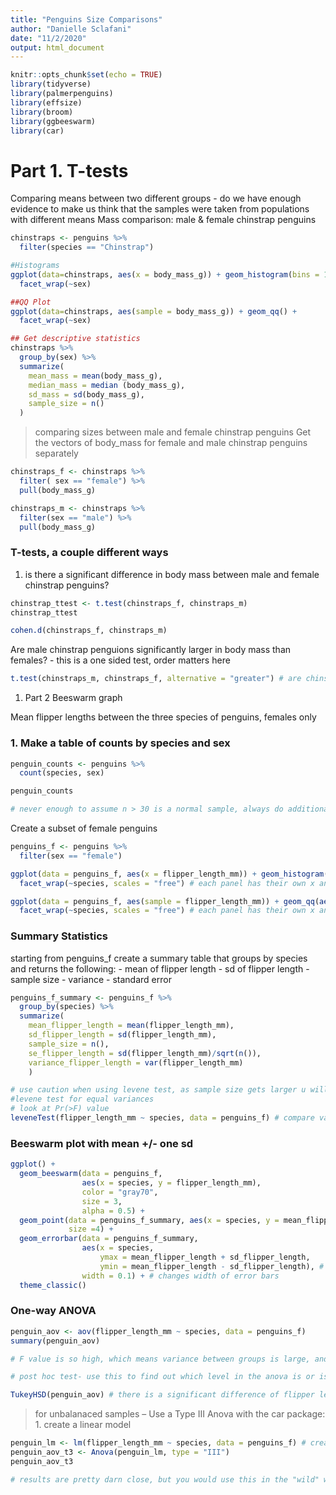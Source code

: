 ```yaml
---
title: "Penguins Size Comparisons"
author: "Danielle Sclafani"
date: "11/2/2020"
output: html_document
---
```


```r
knitr::opts_chunk$set(echo = TRUE)
library(tidyverse)
library(palmerpenguins)
library(effsize)
library(broom)
library(ggbeeswarm)
library(car)
```

# Part 1. T-tests

Comparing means between two different groups - do we have enough evidence to make us think that the samples were taken from populations with different means
Mass comparison: male & female chinstrap penguins

```r
chinstraps <- penguins %>% 
  filter(species == "Chinstrap")

#Histograms
ggplot(data=chinstraps, aes(x = body_mass_g)) + geom_histogram(bins = 10) +
  facet_wrap(~sex)

##QQ Plot
ggplot(data=chinstraps, aes(sample = body_mass_g)) + geom_qq() +
  facet_wrap(~sex)

## Get descriptive statistics
chinstraps %>% 
  group_by(sex) %>% 
  summarize(
    mean_mass = mean(body_mass_g),
    median_mass = median (body_mass_g),
    sd_mass = sd(body_mass_g),
    sample_size = n()
  )
```

> comparing sizes between male and female chinstrap penguins
Get the vectors of body_mass for female and male chinstrap penguins separately

```r
chinstraps_f <- chinstraps %>% 
  filter( sex == "female") %>% 
  pull(body_mass_g)

chinstraps_m <- chinstraps %>% 
  filter(sex == "male") %>% 
  pull(body_mass_g)
```

### T-tests, a couple different ways

1. is there a significant difference in body mass between male and female chinstrap penguins?

```r
chinstrap_ttest <- t.test(chinstraps_f, chinstraps_m)
chinstrap_ttest

cohen.d(chinstraps_f, chinstraps_m)
```

Are male chinstrap penguions significantly larger in body mass than females? - this is a one sided test, order matters here

```r
t.test(chinstraps_m, chinstraps_f, alternative = "greater") # are chinstrap_m greater than chinstrao_females
```

#. Part 2 Beeswarm graph 

Mean flipper lengths between the three species of penguins, females only

### 1. Make a table of counts by species and sex

```r
penguin_counts <- penguins %>%
  count(species, sex)

penguin_counts

# never enough to assume n > 30 is a normal sample, always do additional exploration
```


Create a subset of female penguins

```r
penguins_f <- penguins %>% 
  filter(sex == "female")

ggplot(data = penguins_f, aes(x = flipper_length_mm)) + geom_histogram(aes(fill = species)) +
  facet_wrap(~species, scales = "free") # each panel has their own x and y axis limits, use when interested in distribution between groups

ggplot(data = penguins_f, aes(sample = flipper_length_mm)) + geom_qq(aes(color = species)) + #change fill aes to color when points
  facet_wrap(~species, scales = "free") # each panel has their own x and y axis limits, use when interested in distribution between groups

```

### Summary Statistics
starting from penguins_f create a summary table that groups by species and returns the following:
- mean of flipper length
- sd of flipper length
- sample size
- variance
- standard error

```r
penguins_f_summary <- penguins_f %>% 
  group_by(species) %>% 
  summarize(
    mean_flipper_length = mean(flipper_length_mm),
    sd_flipper_length = sd(flipper_length_mm),
    sample_size = n(),
    se_flipper_length = sd(flipper_length_mm)/sqrt(n()),
    variance_flipper_length = var(flipper_length_mm)
    )

# use caution when using levene test, as sample size gets larger u will get a significant difference, similar to t tests
#levene test for equal variances
# look at Pr(>F) value
leveneTest(flipper_length_mm ~ species, data = penguins_f) # compare variances of flipper lengths for species in the data set penguins_f

```

### Beeswarm plot with mean +/- one sd

```r
ggplot() +
  geom_beeswarm(data = penguins_f, 
                aes(x = species, y = flipper_length_mm),
                color = "gray70",
                size = 3,
                alpha = 0.5) +
  geom_point(data = penguins_f_summary, aes(x = species, y = mean_flipper_length), # layering the mean data points on top of the graph 
             size =4) +
  geom_errorbar(data = penguins_f_summary, 
                aes(x = species, 
                    ymax = mean_flipper_length + sd_flipper_length,
                    ymin = mean_flipper_length - sd_flipper_length), # we want error bars to be one sd above the mean, and one sd below the mean
                width = 0.1) + # changes width of error bars
  theme_classic()
```

### One-way ANOVA

```r
penguin_aov <- aov(flipper_length_mm ~ species, data = penguins_f)
summary(penguin_aov)

# F value is so high, which means variance between groups is large, and within groups are small, there is a very small p-value. here we would reject the null hypothesis, that flipper length for all three species of penguins are the same

# post hoc test- use this to find out which level in the anova is or is not significantly different

TukeyHSD(penguin_aov) # there is a significant difference of flipper length between all three species

```


> for unbalanaced samples -- Use a Type III Anova with the car package:
1. create a linear model

```r
penguin_lm <- lm(flipper_length_mm ~ species, data = penguins_f) # creating linear model
penguin_aov_t3 <- Anova(penguin_lm, type = "III")
penguin_aov_t3

# results are pretty darn close, but you would use this in the "wild" when you have unbalanced design, very different sample sizes 
```





